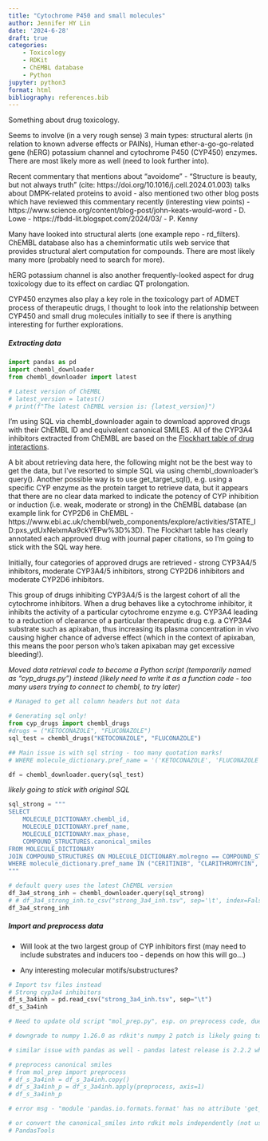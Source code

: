 ```yaml
---
title: "Cytochrome P450 and small molecules"
author: Jennifer HY Lin
date: '2024-6-28'
draft: true
categories: 
    - Toxicology
    - RDKit
    - ChEMBL database
    - Python
jupyter: python3
format: html
bibliography: references.bib
---
```


Something about drug toxicology.

Seems to involve (in a very rough sense) 3 main types: structural alerts (in relation to known adverse effects or PAINs), Human ether-a-go-go-related gene (hERG) potassium channel and cytochrome P450 (CYP450) enzymes. There are most likely more as well (need to look further into).

Recent commentary that mentions about "avoidome" - "Structure is beauty, but not always truth" (cite: https://doi.org/10.1016/j.cell.2024.01.003) talks about DMPK-related proteins to avoid 
- also mentioned two other blog posts which have reviewed this commentary recently (interesting view points)
- https://www.science.org/content/blog-post/john-keats-would-word - D. Lowe
- https://fbdd-lit.blogspot.com/2024/03/ - P. Kenny

Many have looked into structural alerts (one example repo - rd_filters). ChEMBL database also has a cheminformatic utils web service that provides structural alert computation for compounds. There are most likely many more (probably need to search for more).

hERG potassium channel is also another frequently-looked aspect for drug toxicology due to its effect on cardiac QT prolongation.

CYP450 enzymes also play a key role in the toxicology part of ADMET process of therapeutic drugs, I thought to look into the relationship between CYP450 and small drug molecules initially to see if there is anything interesting for further explorations.

##### **Extracting data**

```python
import pandas as pd
import chembl_downloader
from chembl_downloader import latest
```

```python
# Latest version of ChEMBL
# latest_version = latest()
# print(f"The latest ChEMBL version is: {latest_version}")
```

I'm using SQL via chembl_downloader again to download approved drugs with their ChEMBL ID and equivalent canonical SMILES. All of the CYP3A4 inhibitors extracted from ChEMBL are based on the [Flockhart table of drug interactions](https://drug-interactions.medicine.iu.edu/MainTable.aspx).

A bit about retrieving data here, the following might not be the best way to get the data, but I've resorted to simple SQL via using chembl_downloader's query(). Another possible way is to use get_target_sql(), e.g. using a specific CYP enzyme as the protein target to retrieve data, but it appears that there are no clear data marked to indicate the potency of CYP inhibition or induction (i.e. weak, moderate or strong) in the ChEMBL database (an example link for CYP2D6 in ChEMBL - https://www.ebi.ac.uk/chembl/web_components/explore/activities/STATE_ID:pxs_ydUxNelxmAa9ckYEPw%3D%3D). The Flockhart table has clearly annotated each approved drug with journal paper citations, so I'm going to stick with the SQL way here.

Initially, four categories of approved drugs are retrieved - strong CYP3A4/5 inhibitors, moderate CYP3A4/5 inhibitors, strong CYP2D6 inhibitors and moderate CYP2D6 inhibitors.

This group of drugs inhibiting CYP3A4/5 is the largest cohort of all the cytochrome inhibitors. When a drug behaves like a cytochrome inhibitor, it inhibits the activity of a particular cytochrome enzyme e.g. CYP3A4 leading to a reduction of clearance of a particular therapeutic drug e.g. a CYP3A4 substrate such as apixaban, thus increasing its plasma concentration in vivo causing higher chance of adverse effect (which in the context of apixaban, this means the poor person who's taken apixaban may get excessive bleeding!).

*Moved data retrieval code to become a Python script (temporarily named as "cyp_drugs.py") instead (likely need to write it as a function code - too many users trying to connect to chembl, to try later)*

```python
# Managed to get all column headers but not data

# Generating sql only!
from cyp_drugs import chembl_drugs
#drugs = ("KETOCONAZOLE", "FLUCONAZOLE")
sql_test = chembl_drugs("KETOCONAZOLE", "FLUCONAZOLE")

## Main issue is with sql string - too many quotation marks!
# WHERE molecule_dictionary.pref_name = '('KETOCONAZOLE', 'FLUCONAZOLE')'': near "KETOCONAZOLE": syntax error
```

```python
df = chembl_downloader.query(sql_test)
```

*likely going to stick with original SQL*

```python
sql_strong = """
SELECT
    MOLECULE_DICTIONARY.chembl_id,
    MOLECULE_DICTIONARY.pref_name,
    MOLECULE_DICTIONARY.max_phase,
    COMPOUND_STRUCTURES.canonical_smiles
FROM MOLECULE_DICTIONARY
JOIN COMPOUND_STRUCTURES ON MOLECULE_DICTIONARY.molregno == COMPOUND_STRUCTURES.molregno
WHERE molecule_dictionary.pref_name IN ("CERITINIB", "CLARITHROMYCIN", "DELAVIRIDINE", "IDELALISIB", "INDINAVIR", "ITRACONAZOLE", "KETOCONAZOLE", "MIBEFRADIL", "NEFAZODONE", "NELFINAVIR", "RIBOCICLIB", "RITONAVIR", "SAQUINAVIR", "TELAPREVIR", "TELITHROMYCIN", "TUCATINIB", "VORICONAZOLE")
"""

# default query uses the latest ChEMBL version
df_3a4_strong_inh = chembl_downloader.query(sql_strong)
# # df_3a4_strong_inh.to_csv("strong_3a4_inh.tsv", sep='\t', index=False)
df_3a4_strong_inh
```

##### **Import and preprocess data**

* Will look at the two largest group of CYP inhibitors first (may need to include substrates and inducers too - depends on how this will go...)

* Any interesting molecular motifs/substructures?

```python
# Import tsv files instead
# Strong cyp3a4 inhibitors
df_s_3a4inh = pd.read_csv("strong_3a4_inh.tsv", sep="\t")
df_s_3a4inh
```


```python
# Need to update old script "mol_prep.py", esp. on preprocess code, due to recent numpy update! 

# downgrade to numpy 1.26.0 as rdkit's numpy 2 patch is likely going to be included in the next release only (GitHub issue: https://github.com/rdkit/rdkit/pull/7531)

# similar issue with pandas as well - pandas latest release is 2.2.2 which is compatible with numpy 2 - to downgrade version as well

# preprocess canonical smiles 
# from mol_prep import preprocess
# df_s_3a4inh = df_s_3a4inh.copy()
# df_s_3a4inh_p = df_s_3a4inh.apply(preprocess, axis=1)
# df_s_3a4inh_p

# error msg - "module 'pandas.io.formats.format' has no attribute 'get_adjustment'" - could be to do with rdkit's pandastool """ Monkey patch an RDKit method of Chem.Mol and pandas """ where something's not right...

# or convert the canonical_smiles into rdkit mols independently (not using preprocess function) 
# PandasTools
```